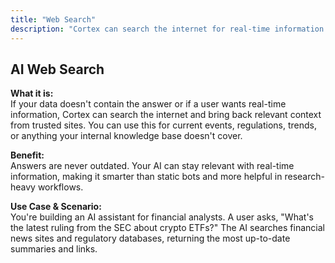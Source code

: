 ```yaml
---
title: "Web Search"
description: "Cortex can search the internet for real-time information when your data doesn't contain the answer, keeping your AI relevant with current events, regulations, and trends."
---
```


## AI Web Search

**What it is:**  
If your data doesn't contain the answer or if a user wants real-time information, Cortex can search the internet and bring back relevant context from trusted sites. You can use this for current events, regulations, trends, or anything your internal knowledge base doesn't cover.

**Benefit:**  
Answers are never outdated. Your AI can stay relevant with real-time information, making it smarter than static bots and more helpful in research-heavy workflows.

**Use Case & Scenario:**  
You're building an AI assistant for financial analysts. A user asks, "What's the latest ruling from the SEC about crypto ETFs?" The AI searches financial news sites and regulatory databases, returning the most up-to-date summaries and links.
